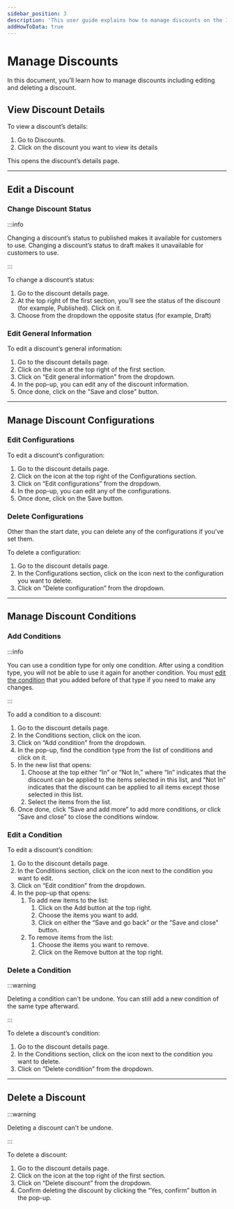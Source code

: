 ```yaml
---
sidebar_position: 3
description: 'This user guide explains how to manage discounts on the InBzar Admin. Learn how to edit and delete discounts'
addHowToData: true
---
```



# Manage Discounts

In this document, you’ll learn how to manage discounts including editing and deleting a discount.

## View Discount Details

To view a discount’s details:

1. Go to Discounts.
2. Click on the discount you want to view its details

This opens the discount’s details page.

---

## Edit a Discount

### Change Discount Status

:::info

Changing a discount’s status to published makes it available for customers to use. Changing a discount’s status to draft makes it unavailable for customers to use.

:::

To change a discount’s status:

1. Go to the discount details page.
2. At the top right of the first section, you’ll see the status of the discount (for example, Published). Click on it.
3. Choose from the dropdown the opposite status (for example, Draft)

### Edit General Information

To edit a discount’s general information:

1. Go to the discount details page.
2. Click on the <UiIcon lightIcon="https://res.cloudinary.com/dza7lstvk/image/upload/v1667999308/Medusa%20Docs/UI%20Icons/1ordBC6_ssysel.png" darkIcon="https://res.cloudinary.com/dza7lstvk/image/upload/v1667999326/Medusa%20Docs/UI%20Icons/dSwWYBH_stzgoi.png" alt="three dots" /> icon at the top right of the first section.
3. Click on “Edit general information” from the dropdown.
4. In the pop-up, you can edit any of the discount information.
5. Once done, click on the "Save and close" button.

---

## Manage Discount Configurations

### Edit Configurations

To edit a discount’s configuration:

1. Go to the discount details page.
2. Click on the <UiIcon lightIcon="https://res.cloudinary.com/dza7lstvk/image/upload/v1667999308/Medusa%20Docs/UI%20Icons/1ordBC6_ssysel.png" darkIcon="https://res.cloudinary.com/dza7lstvk/image/upload/v1667999326/Medusa%20Docs/UI%20Icons/dSwWYBH_stzgoi.png" alt="three dots" /> icon at the top right of the Configurations section.
3. Click on “Edit configurations” from the dropdown.
4. In the pop-up, you can edit any of the configurations.
5. Once done, click on the Save button.

### Delete Configurations

Other than the start date, you can delete any of the configurations if you’ve set them.

To delete a configuration:

1. Go to the discount details page.
2. In the Configurations section, click on the <UiIcon lightIcon="https://res.cloudinary.com/dza7lstvk/image/upload/v1667999308/Medusa%20Docs/UI%20Icons/1ordBC6_ssysel.png" darkIcon="https://res.cloudinary.com/dza7lstvk/image/upload/v1667999326/Medusa%20Docs/UI%20Icons/dSwWYBH_stzgoi.png" alt="three dots" /> icon next to the configuration you want to delete.
3. Click on “Delete configuration” from the dropdown.

---

## Manage Discount Conditions

### Add Conditions

:::info

You can use a condition type for only one condition. After using a condition type, you will not be able to use it again for another condition. You must [edit the condition](#edit-a-condition) that you added before of that type if you need to make any changes.

:::

To add a condition to a discount:

1. Go to the discount details page.
2. In the Conditions section, click on the <UiIcon lightIcon="https://res.cloudinary.com/dza7lstvk/image/upload/v1667999308/Medusa%20Docs/UI%20Icons/1ordBC6_ssysel.png" darkIcon="https://res.cloudinary.com/dza7lstvk/image/upload/v1667999326/Medusa%20Docs/UI%20Icons/dSwWYBH_stzgoi.png" alt="three dots" /> icon.
3. Click on “Add condition” from the dropdown.
4. In the pop-up, find the condition type from the list of conditions and click on it.
5. In the new list that opens:
    1. Choose at the top either “In” or “Not In,” where “In” indicates that the discount can be applied to the items selected in this list, and “Not In” indicates that the discount can be applied to all items except those selected in this list.
    2. Select the items from the list.
6. Once done, click “Save and add more” to add more conditions, or click “Save and close” to close the conditions window.

### Edit a Condition

To edit a discount’s condition:

1. Go to the discount details page.
2. In the Conditions section, click on the <UiIcon lightIcon="https://res.cloudinary.com/dza7lstvk/image/upload/v1667999308/Medusa%20Docs/UI%20Icons/1ordBC6_ssysel.png" darkIcon="https://res.cloudinary.com/dza7lstvk/image/upload/v1667999326/Medusa%20Docs/UI%20Icons/dSwWYBH_stzgoi.png" alt="three dots" /> icon next to the condition you want to edit.
3. Click on “Edit condition” from the dropdown.
4. In the pop-up that opens:
    1. To add new items to the list:
        1. Click on the Add button at the top right.
        2. Choose the items you want to add.
        3. Click on either the “Save and go back” or the “Save and close” button.
    2. To remove items from the list:
        1. Choose the items you want to remove.
        2. Click on the Remove button at the top right.

### Delete a Condition

:::warning

Deleting a condition can't be undone. You can still add a new condition of the same type afterward.

:::

To delete a discount’s condition:

1. Go to the discount details page.
2. In the Conditions section, click on the <UiIcon lightIcon="https://res.cloudinary.com/dza7lstvk/image/upload/v1667999308/Medusa%20Docs/UI%20Icons/1ordBC6_ssysel.png" darkIcon="https://res.cloudinary.com/dza7lstvk/image/upload/v1667999326/Medusa%20Docs/UI%20Icons/dSwWYBH_stzgoi.png" alt="three dots" /> icon next to the condition you want to delete.
3. Click on “Delete condition” from the dropdown.

---

## Delete a Discount

:::warning

Deleting a discount can't be undone.

:::

To delete a discount:

1. Go to the discount details page.
2. Click on the <UiIcon lightIcon="https://res.cloudinary.com/dza7lstvk/image/upload/v1667999308/Medusa%20Docs/UI%20Icons/1ordBC6_ssysel.png" darkIcon="https://res.cloudinary.com/dza7lstvk/image/upload/v1667999326/Medusa%20Docs/UI%20Icons/dSwWYBH_stzgoi.png" alt="three dots" /> icon at the top right of the first section.
3. Click on “Delete discount” from the dropdown.
4. Confirm deleting the discount by clicking the “Yes, confirm” button in the pop-up.
